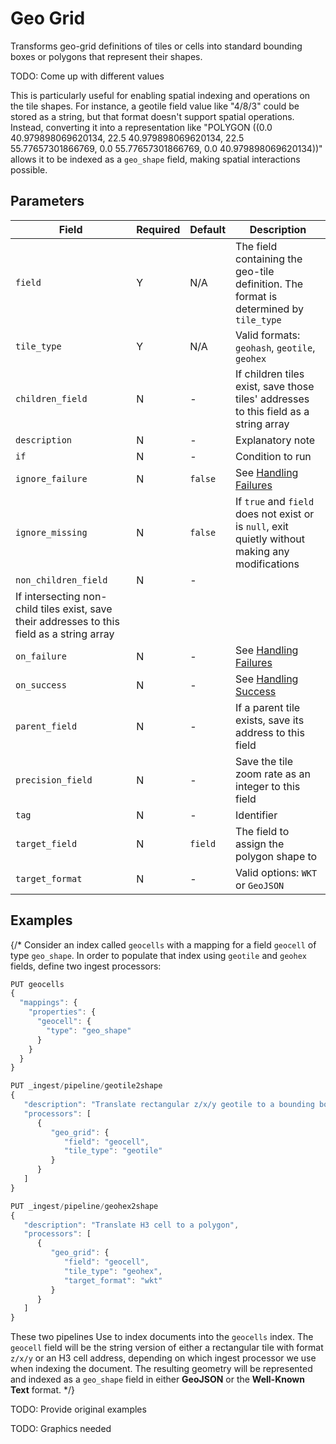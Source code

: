 
# Geo Grid

<Synopsis>
Transforms geo-grid definitions of tiles or cells into standard bounding boxes or polygons that represent their shapes.
</Synopsis>

TODO: Come up with different values

This is particularly useful for enabling spatial indexing and operations on the tile shapes. For instance, a geotile field value like "4/8/3" could be stored as a string, but that format doesn't support spatial operations. Instead, converting it into a representation like "POLYGON ((0.0 40.979898069620134, 22.5 40.979898069620134, 22.5 55.77657301866769, 0.0 55.77657301866769, 0.0 40.979898069620134))" allows it to be indexed as a `geo_shape` field, making spatial interactions possible.

## Parameters

|Field|Required|Default|Description|
|---|---|---|---|
|`field`|Y|N/A|The field containing the geo-tile definition. The format is determined by `tile_type`|
|`tile_type`|Y|N/A|Valid formats: `geohash`, `geotile`, `geohex`|
|`children_field`|N|-|If children tiles exist, save those tiles' addresses to this field as a string array|
|`description`|N|-|Explanatory note|
|`if`|N|-|Condition to run|
|`ignore_failure`|N|`false`|See [Handling Failures](../handling-failures.mdx)|
|`ignore_missing`|N|`false`|If `true` and `field` does not exist or is `null`, exit quietly without making any modifications|
|`non_children_field`|N|-|
If intersecting non-child tiles exist, save their addresses to this field as a string array|
|`on_failure`|N|-|See [Handling Failures](../handling-failures.mdx)|
|`on_success`|N|-|See [Handling Success](../handling-success.mdx)|
|`parent_field`|N|-|If a parent tile exists, save its address to this field|
|`precision_field`|N|-|Save the tile zoom rate as an integer to this field|
|`tag`|N|-|Identifier|
|`target_field`|N|`field`|The field to assign the polygon shape to|
|`target_format`|N|-|Valid options: `WKT` or `GeoJSON`|

## Examples

{/* Consider an index called `geocells` with a mapping for a field `geocell` of type `geo_shape`. In order to populate that index using `geotile` and `geohex` fields, define two ingest processors:

```js
PUT geocells
{
  "mappings": {
    "properties": {
      "geocell": {
        "type": "geo_shape"
      }
    }
  }
}

PUT _ingest/pipeline/geotile2shape
{
   "description": "Translate rectangular z/x/y geotile to a bounding box",
   "processors": [
      {
         "geo_grid": {
            "field": "geocell",
            "tile_type": "geotile"
         }
      }
   ]
}

PUT _ingest/pipeline/geohex2shape
{
   "description": "Translate H3 cell to a polygon",
   "processors": [
      {
         "geo_grid": {
            "field": "geocell",
            "tile_type": "geohex",
            "target_format": "wkt"
         }
      }
   ]
}
```

These two pipelines Use to index documents into the `geocells` index. The `geocell` field will be the string version of either a rectangular tile with format `z/x/y` or an H3 cell address, depending on which ingest processor we use when indexing the document. The resulting geometry will be represented and indexed as a `geo_shape` field in either **GeoJSON** or the **Well-Known Text** format. */}

TODO: Provide original examples

TODO: Graphics needed
